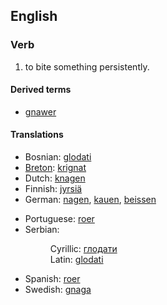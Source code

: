 ==English==
===Verb===
#to bite something persistently.

====Derived terms====
*[[gnawer]]

====Translations====
{{top}}
*Bosnian: [[glodati]]
*[[Breton]]: [[krignat]]
*Dutch: [[knagen]]
*Finnish: [[jyrsiä]]
*German: [[nagen]], [[kauen]], [[beissen]]
{{mid}}
*Portuguese: [[roer]]
*Serbian:
*:Cyrillic: [[глодати]]
*:Latin: [[glodati]]
*Spanish: [[roer]]
*Swedish: [[gnaga]]
{{bottom}}